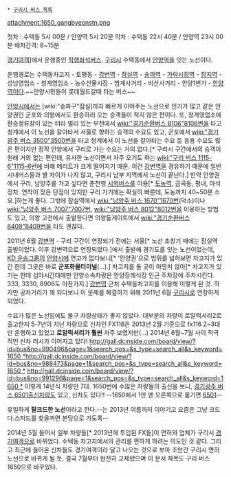  * [[구리시 버스 목록]]

attachment:1650_gangbyeonstn.png

첫차 : 수택동 5시 00분 / 안양역 5시 20분
막차 : 수택동 22시 40분 / 안양역 23시 00분
배차간격: 8~15분

[[경기여객]]]에서 운행중인 [[직행좌석버스]]. [[구리시]] 수택동에서 [[안양역]]을 잇는 노선이다.

운행경로는 수택동차고지 - 토평동 - [[강변역]] - [[잠실역]] -  [[송파역]] - [[가락시장역]] - [[장지역]] - 성남영업소 - 청계영업소 - 농수산물시장 - 범계사거리 - 비산사거리 - 안양1번가 - [[안양역]]이다.~~안양시민들이 롯데월드갈때 타는 버스~~

[[안양시]]에서는 [wiki:"송파구"잠실]까지 빠르게 이어주는 노선으로 인기가 많고 같은 안양권인 군포와 의왕에서도 환승하러 오는 승객들이 적지 않은 편이다. 또, 청계영업소에 환승정류장이 있는 터라 멀리 있는 부천에서 [[wiki:"경기순환버스 8106"8106번]]을 타고 청계에서 이 노선을 갈아타서 서울로 향하는 승객의 수요도 있고, 군포에서 [[wiki:"경기광주 버스 3500"3500번]]을 타고 청계에서 이 노선을 갈아타는 수요 등 응용 수요도 많은 편이지만 정작 안양에서 구리로 가는 수요는 거의 없다.[* 구리시 구간에서의 승객이 원래 거의 없는 편인데, 유사한 노선이면서 자주 오기도 하는 [[wiki:"구리 버스 1115-6"1115-6번]]에 비해 메리트가 크게 떨어지기 때문. 이건 [[강변역]]을 경유하기 때문에 일반 시내버스들과 별 차이가 나지 않고, 구리시 남부 지역에서 노선이 끝난다.] 만약 안양권에서 구리, 남양주를 가고 싶다면 춘천행 [[시외버스]]를 이용[* [[도농역]], 금곡동, 평내, 마석 정차. 연착이 잦은 단점이 있지만 구리 가기에는 확실히 빠른데, 도농까지 40~50분 소요.]하는게 좋다. 그밖에 잠실역에서 [[wiki:"남양주 버스 1670"1670번]](덕소)이나 [[wiki:"남양주 버스 7007"7007번]], [[wiki:"남양주 버스 8012"8012번]]을 이용하는 방법도 있고, 의왕 고천에서 출발한다면 의왕톨게이트에서 [[wiki:"경기순환버스 8409"8409번]]을 타도 괜찮다.

2011년 6월 [[강변역]] - 구리 구간이 연장되기 전에는 서울[* 노선 초창기 때에는 잠실역 출발이었다. 이후 강변역으로 연장되었다.]에서 출발해 경기도를 잇는 노선이었는데, [[KD 운송그룹]]이 [[안양시]]에 연고가 없다보니[* '안양권'으로 범위를 넓혀보면 차고지가 있긴 한데 그곳은 바로 '''군포화물터미널'''(...).] 차고지를 둘 곳이 마땅치 않아[* 차고지가 있기는 한데 심야시간대에만 안양소속차량은 안양장례식장 인근 주차장에 주차시킨다. 333, 3330, 8906도 마찬가지.] [[강변역]] 근처 수택동차고지를 이용해 이렇게 된 것. 하지만 공차거리가 꽤 되다보니 이 문제를 해결하기 위해 2011년 6월 [[구리시]]로 연장하게 되었다.

수요가 많은 노선임에도 불구 차량상태가 좋지 않았다. 대부분의 차량이 로알럭셔리2로 출고한지 5-7년이 지난 차량으로 신차인 FX116은 2013년 2월 기준으로 fx116 2~3대만 운행하고 있었고 '''로알럭셔리가 훨씬''' 자주 보였지만(...) 2014년 6월~7월 사이 적극적인 신차 러시가 이어지고 있다! [[http://gall.dcinside.com/board/view/?id=bus&no=990496&page=1&search_pos=&s_type=search_all&s_keyword=1650 *]][[http://gall.dcinside.com/board/view/?id=bus&no=988473&page=1&search_pos=&s_type=search_all&s_keyword=1650 *]] [[http://gall.dcinside.com/board/view/?id=bus&no=991296&page=1&search_pos=&s_type=search_all&s_keyword=1650 *]] 이렇게 14년식 차량만 7대.
1650번에 수많은 차량들의 출신을 보니, [[경기광주 버스 6501]]출신차량도 있고, 신차도 있다!! --1650에서 1만 맨 오른쪽으로 옮기면 [[6501]]--

유일하게 '''탈크드한 노선'''이라고 한다.--는 2013년 여름까지 이야기고 요즘은 그냥 크드다.스피드를 찾을꺼면 분당으로 가도록--

2014년 5월 들어서 일부 차량들[* 2013년에 투입된 FX들]이 면허와 업체가 구리시 [[경기여객]]으로 바뀌었다. 수택동 차고지에서의 관리를 편하게 하려는 의도인 것 같다. 그리고 최근에 들어온 신차들도 경기여객이라 달고 나오는 것으로 보아 조만간 구리시 면허 노선으로 바뀌게 될 듯. 결국 7월부터 완전히 교체됐으며 이 문서 제목도 구리 버스 1650으로 바꾸었다.
